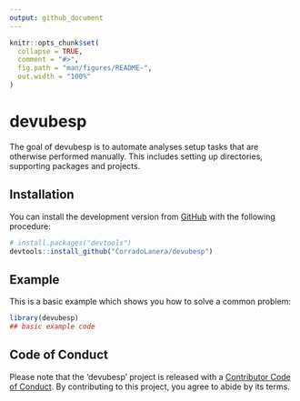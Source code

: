 ```yaml
---
output: github_document
---
```


<!-- README.md is generated from README.Rmd. Please edit that file -->

```r
knitr::opts_chunk$set(
  collapse = TRUE,
  comment = "#>",
  fig.path = "man/figures/README-",
  out.width = "100%"
)
```
# devubesp

<!-- badges: start -->
<!-- badges: end -->

The goal of devubesp is to automate analyses setup tasks that are
otherwise performed manually. This includes setting up directories,
supporting packages and projects.

## Installation

You can install the development version from
[GitHub](https://github.com/) with the following procedure:

```r
# install.packages("devtools")
devtools::install_github("CorradoLanera/devubesp")
```

## Example

This is a basic example which shows you how to solve a common problem:

```r
library(devubesp)
## basic example code
```


## Code of Conduct
Please note that the 'devubesp' project is released with a
[Contributor Code of Conduct](.github/CODE_OF_CONDUCT.md).
By contributing to this project, you agree to abide by its terms.
